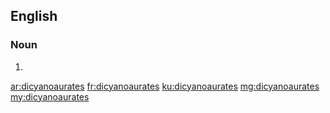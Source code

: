 ==English==

===Noun===
{{head|en}}

# {{plural of|dicyanoaurate}}

[[ar:dicyanoaurates]]
[[fr:dicyanoaurates]]
[[ku:dicyanoaurates]]
[[mg:dicyanoaurates]]
[[my:dicyanoaurates]]